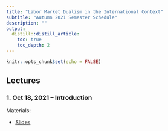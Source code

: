 ```yaml
---
title: "Labor Market Dualism in the International Context"
subtitle: "Autumn 2021 Semester Schedule"
description: ""
output:
  distill::distill_article:
    toc: true
    toc_depth: 2
---
```


```r
knitr::opts_chunk$set(echo = FALSE)
```

## Lectures

### 1. Oct 18, 2021 -- Introduction

<p class="nospace">Materials:</p>

- [Slides](slides/SASE-2019/SASE-2019.html) 

